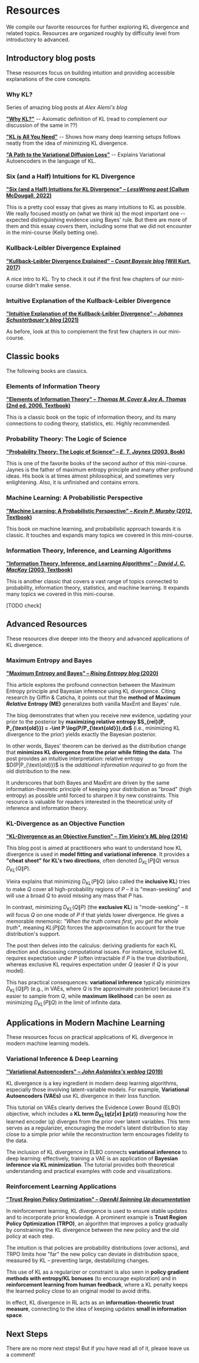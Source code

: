 # Resources <a id="resources"></a>

We compile our favorite resources for further exploring KL divergence and related topics. Resources are organized roughly by difficulty level from introductory to advanced.

## Introductory blog posts <a id="introductory-resources"></a>

These resources focus on building intuition and providing accessible explanations of the core concepts.

### Why KL? <a id="why-kl"></a>

Series of amazing blog posts at _Alex Alemi's blog_

[**"Why KL?"**](https://blog.alexalemi.com/kl.html)
-- Axiomatic definition of KL (read to complement our discussion of the same in ??)

[**"KL is All You Need"**](https://blog.alexalemi.com/kl-is-all-you-need.html)
-- Shows how many deep learning setups follows neatly from the idea of minimizing KL divergence.

[**"A Path to the Variational Diffusion Loss"**](https://blog.alexalemi.com/diffusion.html)
-- Explains Variational Autoencoders in the language of KL.

### Six (and a Half) Intuitions for KL Divergence <a id="six-intuitions-kl"></a>

[**"Six (and a Half) Intuitions for KL Divergence" – _LessWrong post_ (Callum McDougall, 2022)**](https://uli.rocks/p/kl-divergence/)

This is a pretty cool essay that gives as many intuitions to KL as possible. We really focused mostly on (what we think is) the most important one -- expected distinguishing evidence using Bayes' rule. But there are more of them and this essay covers them, including some that we did not encounter in the mini-course (Kelly betting one).

### Kullback-Leibler Divergence Explained <a id="kl-divergence-explained"></a>

[**"Kullback-Leibler Divergence Explained" – _Count Bayesie blog_ (Will Kurt, 2017)**](https://www.countbayesie.com/blog/2017/5/9/kullback-leibler-divergence-explained)

A nice intro to KL. Try to check it out if the first few chapters of our mini-course didn't make sense.

### Intuitive Explanation of the Kullback-Leibler Divergence <a id="intuitive-explanation-kl"></a>

[**"Intuitive Explanation of the Kullback-Leibler Divergence" – _Johannes Schusterbauer's blog_ (2021)**](https://johfischer.com/2021/12/31/intuitive-explanation-of-the-kullback-leibler-divergence/)

As before, look at this to complement the first few chapters in our mini-course.

## Classic books <a id="intermediate-resources"></a>

The following books are classics.

### Elements of Information Theory <a id="elements-information-theory"></a>

[**"Elements of Information Theory" – _Thomas M. Cover & Joy A. Thomas_ (2nd ed. 2006, Textbook)**](https://www.wiley.com/en-us/Elements+of+Information+Theory%2C+2nd+Edition-p-9780471241959)

This is a classic book on the topic of information theory, and its many connections to coding theory, statistics, etc. Highly recommended.

### Probability Theory: The Logic of Science <a id="probability-theory-science"></a>

[**"Probability Theory: The Logic of Science" – _E. T. Jaynes_ (2003, Book)**](https://bayes.wustl.edu/etj/prob/book.pdf)

This is one of the favorite books of the second author of this mini-course. Jaynes is the father of maximum entropy principle and many other profound ideas. His book is at times almost philosophical, and sometimes very enlightening. Also, it is unfinished and contains errors.

### Machine Learning: A Probabilistic Perspective <a id="machine-learning-probabilistic"></a>

[**"Machine Learning: A Probabilistic Perspective" – _Kevin P. Murphy_ (2012, Textbook)**](https://probml.github.io/pml-book/book0.html)

This book on machine learning, and probabilistic approach towards it is classic. It touches and expands many topics we covered in this mini-course.

### Information Theory, Inference, and Learning Algorithms <a id="information-theory-inference"></a>

[**"Information Theory, Inference, and Learning Algorithms" – _David J. C. MacKay_ (2003, Textbook)**](https://www.inference.org.uk/itprnn/book.html)

This is another classic that covers a vast range of topics connected to probability, information theory, statistics, and machine learning. It expands many topics we covered in this mini-course.

[TODO check]

## Advanced Resources <a id="advanced-resources"></a>

These resources dive deeper into the theory and advanced applications of KL divergence.

### Maximum Entropy and Bayes <a id="maximum-entropy-bayes"></a>

[**"Maximum Entropy and Bayes" – _Rising Entropy blog_ (2020)**](https://risingentropy.com/maximum-entropy-and-bayes/)

This article explores the profound connection between the Maximum Entropy principle and Bayesian inference using KL divergence. Citing research by Giffin & Caticha, it points out that the **method of Maximum _Relative_ Entropy (ME)** generalizes both vanilla MaxEnt and Bayes' rule.

The blog demonstrates that when you receive new evidence, updating your prior to the posterior by **maximizing relative entropy $S_{rel}(P, P_\{\text{old}}) = -\int P \log(P/P_\{\text{old}})\,dx$** (i.e., minimizing KL divergence to the prior) yields exactly the Bayesian posterior.

In other words, Bayes' theorem can be derived as the distribution change that **minimizes KL divergence from the prior while fitting the data**. The post provides an intuitive interpretation: relative entropy $D(P\|P_\{\text{old}})$ is the _additional information required_ to go from the old distribution to the new.

It underscores that both Bayes and MaxEnt are driven by the same information-theoretic principle of keeping your distribution as "broad" (high entropy) as possible until forced to sharpen it by new constraints. This resource is valuable for readers interested in the theoretical unity of inference and information theory.

### KL-Divergence as an Objective Function <a id="kl-objective-function"></a>

[**"KL-Divergence as an Objective Function" – _Tim Vieira's ML blog_ (2014)**](https://timvieira.github.io/blog/post/2014/10/06/kl-divergence-as-an-objective-function/)

This blog post is aimed at practitioners who want to understand how KL divergence is used in **model fitting and variational inference**. It provides a **"cheat sheet" for KL's two directions**, often denoted $D_{KL}(P\|Q)$ versus $D_{KL}(Q\|P)$.

Vieira explains that minimizing $D_{KL}(P\|Q)$ (also called the **inclusive KL**) tries to make $Q$ cover all high-probability regions of $P$ – it is "mean-seeking" and will use a broad $Q$ to avoid missing any mass that $P$ has.

In contrast, minimizing $D_{KL}(Q\|P)$ (the **exclusive KL**) is "mode-seeking" – it will focus $Q$ on one mode of $P$ if that yields lower divergence. He gives a memorable mnemonic: _"When the truth comes first, you get the whole truth"_, meaning $KL(P\|Q)$ forces the approximation to account for the true distribution's support.

The post then delves into the calculus: deriving gradients for each KL direction and discussing computational issues. For instance, inclusive KL requires expectation under $P$ (often intractable if $P$ is the true distribution), whereas exclusive KL requires expectation under $Q$ (easier if $Q$ is your model).

This has practical consequences: **variational inference** typically minimizes $D_{KL}(Q\|P)$ (e.g., in VAEs, where $Q$ is the approximate posterior) because it's easier to sample from $Q$, while **maximum likelihood** can be seen as minimizing $D_{KL}(P\|Q)$ in the limit of infinite data.

## Applications in Modern Machine Learning <a id="applications-ml"></a>

These resources focus on practical applications of KL divergence in modern machine learning models.

### Variational Inference & Deep Learning <a id="variational-inference"></a>

[**"Variational Autoencoders" – _John Aslanides's weblog_ (2019)**](https://aslanides.io/blog/vae)

KL divergence is a key ingredient in modern deep learning algorithms, especially those involving latent-variable models. For example, **Variational Autoencoders (VAEs)** use KL divergence in their loss function.

This tutorial on VAEs clearly derives the Evidence Lower Bound (ELBO) objective, which includes a **KL term $D_{KL}(q(z|x)\,\|\,p(z))$** measuring how the learned encoder ($q$) diverges from the prior over latent variables. This term serves as a regularizer, encouraging the model's latent distribution to stay close to a simple prior while the reconstruction term encourages fidelity to the data.

The inclusion of KL divergence in ELBO connects **variational inference** to deep learning: effectively, training a VAE is an application of **Bayesian inference via KL minimization**. The tutorial provides both theoretical understanding and practical examples with code and visualizations.

### Reinforcement Learning Applications <a id="reinforcement-learning"></a>

[**"Trust Region Policy Optimization" – _OpenAI Spinning Up documentation_**](https://spinningup.openai.com/en/latest/algorithms/trpo.html)

In reinforcement learning, KL divergence is used to ensure stable updates and to incorporate prior knowledge. A prominent example is **Trust Region Policy Optimization (TRPO)**, an algorithm that improves a policy gradually by constraining the KL divergence between the new policy and the old policy at each step.

The intuition is that policies are probability distributions (over actions), and TRPO limits how "far" the new policy can deviate in distribution space, measured by KL – preventing large, destabilizing changes.

This use of KL as a regularizer or constraint is also seen in **policy gradient methods with entropy/KL bonuses** (to encourage exploration) and in **reinforcement learning from human feedback**, where a KL penalty keeps the learned policy close to an original model to avoid drifts.

In effect, KL divergence in RL acts as an **information-theoretic trust measure**, connecting to the idea of keeping updates **small in information space**.

## Next Steps <a id="next-steps"></a>

There are no more next steps! But if you have read all of it, please leave us a comment!
